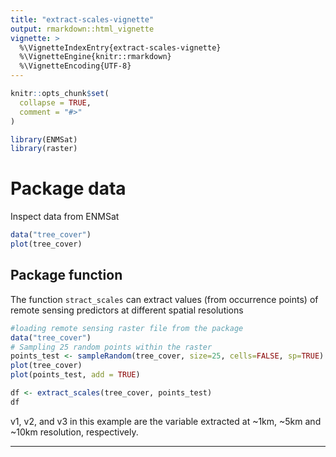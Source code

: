 ```yaml
---
title: "extract-scales-vignette"
output: rmarkdown::html_vignette
vignette: >
  %\VignetteIndexEntry{extract-scales-vignette}
  %\VignetteEngine{knitr::rmarkdown}
  %\VignetteEncoding{UTF-8}
---
```


```r
knitr::opts_chunk$set(
  collapse = TRUE,
  comment = "#>"
)
```

```r
library(ENMSat)
library(raster)
```

# Package data
Inspect data from ENMSat
```r
data("tree_cover")
plot(tree_cover)
```

## Package function
The function `stract_scales` can extract values (from occurrence points) of remote sensing predictors at different spatial resolutions

```r
#loading remote sensing raster file from the package
data("tree_cover")
# Sampling 25 random points within the raster
points_test <- sampleRandom(tree_cover, size=25, cells=FALSE, sp=TRUE)
plot(tree_cover)
plot(points_test, add = TRUE)

df <- extract_scales(tree_cover, points_test)
df
```
v1, v2, and v3 in this example are the variable extracted at ~1km, ~5km and ~10km resolution, respectively.

--------------
